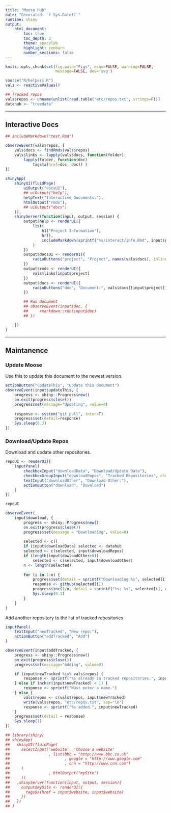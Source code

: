 ```yaml
---
title: "Moose Hub"
date: "Generated: `r Sys.Date()`"
runtime: shiny
output:
    html_document:
        toc: true
        toc_depth: 3
        theme: spacelab
        highlight: zenburn
        number_sections: false
---
```


```r

knitr::opts_chunk$set(fig.path="Figs", echo=FALSE, warning=FALSE,
                      message=FALSE, dev='svg')

```

```r
source("R/helpers.R")
vals <- reactiveValues()

## Tracked repos
vals$repos <- unname(unlist(read.table("etc/repos.txt", strings=F)))
datahub <- "treedata"

```

-------------------

## Interactive Docs

```r
## includeMarkdown("test.Rmd")

```

```r

observeEvent(vals$repos, {
    vals$docs <- findRmds(vals$repos)
    vals$links <- lapply(vals$docs, function(folder)
        lapply(folder, function(doc)
            tags$a(href=doc, doc)) )
})
    
shinyApp(
    shinyUI(fluidPage(
        uiOutput("docsUI"),
        ## uiOutput("help"),
        helpText("Interactive Documents:"), 
        htmlOutput("rmds"),
        ## uiOutput("docs")
    )),
    shinyServer(function(input, output, session) {
        output$help <- renderUI({
            list(
                h1("Project Information"),
                hr(),
                includeMarkdown(sprintf("%s/interact/info.Rmd", input$project))
            )
        })
        output$docsUI <- renderUI({
            radioButtons("project", "Project", names(vals$docs), inline=T)
        })
        output$rmds <- renderUI({
            vals$links[input$project]
        })
        output$docs <- renderUI({
            radioButtons("doc", "Document:", vals$docs[[input$project]], inline=T)
        })

        ## Run document
        ## observeEvent(input$doc, {
        ##     rmarkdown::run(input$doc)
        ## })

    })
)

```

-----------------

## Maintanence

### Update Moose
Use this to update this document to the newest version.

```r
actionButton("updateThis", "Update this document")
observeEvent(input$updateThis, {
    progress <- shiny::Progress$new()
    on.exit(progress$close())
    progress$set(message="Updating", value=0)
    
    response <- system("git pull", inter=T)
    progress$set(detail=response)
    Sys.sleep(0.3)
})
```

### Download/Update Repos
Download and update other repositories.

```r
repoUI <- renderUI({
    inputPanel(
        checkboxInput("downloadData", "Download/Update Data"),
        checkboxGroupInput("downloadRepos", "Tracked Repositories", choices=vals$repos),
        textInput("downloadOther", "Download Other:"),
        actionButton("download", "Download")
    )
})

repoUI

observeEvent(
    input$download, {
        progress <- shiny::Progress$new()
        on.exit(progress$close())
        progress$set(message = "Downloading", value=0)
        
        selected <- c()
        if (input$downloadData) selected <- datahub
        selected <- c(selected, input$downloadRepos)
        if (length(input$dowloadOther>0)) 
            selected <- c(selected, input$downloadOther)
        n <- length(selected)
        
        for (i in 1:n) {
            progress$set(detail = sprintf("Downloading %s", selected[i]))
            response <- github(selected[i])
            progress$inc(1/n, detail = sprintf("%s: %s", selected[i], response))
            Sys.sleep(0.1)
        }
    }
)

```

Add another repository to the list of tracked repositories

```r
inputPanel(
    textInput("newTracked", "New repo:"),
    actionButton("addTracked", "Add")
)

observeEvent(input$addTracked, {
    progress <- shiny::Progress$new()
    on.exit(progress$close())
    progress$set(message="Adding", value=0)

    if (input$newTracked %in% vals$repos) {
        response <- sprintf("%s already in tracked repositories.", input$newTracked)
    } else if (nchar(input$newTracked) < 1) {
        response <- sprintf("Must enter a name.")
    } else {
        vals$repos <- c(vals$repos, input$newTracked)
        write(vals$repos, "etc/repos.txt", sep="\n")
        response <- sprintf("%s added.", input$newTracked)
    }
    progress$set(detail = response)
    Sys.sleep(1)
})

```

```r
## library(shiny)
## shinyApp(
##   shinyUI(fluidPage(
##     selectInput('website', 'Choose a website'
##                 , list(bbc = "http://www.bbc.co.uk"
##                        , google = "http://www.google.com"
##                        , cnn = "http://www.cnn.com")
##     )
##                 , htmlOutput("mySite")
##     ))
##   ,shinyServer(function(input, output, session){
##     output$mySite <- renderUI({
##       tags$a(href = input$website, input$website)
##     })
##   })
## )

```
